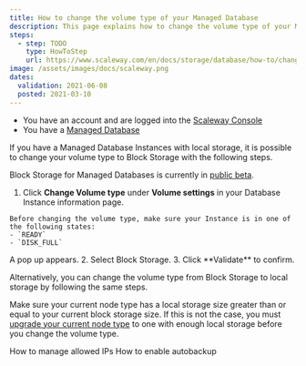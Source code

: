 ```yaml
---
title: How to change the volume type of your Managed Database
description: This page explains how to change the volume type of your Managed Database
steps:
  - step: TODO
    type: HowToStep
    url: https://www.scaleway.com/en/docs/storage/database/how-to/change-volume-type
image: /assets/images/docs/scaleway.png
dates:
  validation: 2021-06-08
  posted: 2021-03-10
---
```


<Message type="requirement">

- You have an account and are logged into the [Scaleway Console](https://console.scaleway.com)
- You have a [Managed Database](/storage/database/concepts/#managed-database)

</Message>

If you have a Managed Database Instances with local storage, it is possible to change your volume type to Block Storage with the following steps. 

<Message type="note">

Block Storage for Managed Databases is currently in [public beta](https://www.scaleway.com/en/betas/).  

</Message>

1. Click **Change Volume type** under **Volume settings** in your Database Instance information page.
  <Message type="important">

    Before changing the volume type, make sure your Instance is in one of the following states:
    - `READY`
    - `DISK_FULL`

  </Message>
  A pop up appears.
  <Lightbox src="scaleway-expand-volume-capacity.png" alt="" />
2. Select Block Storage.
3. Click **Validate** to confirm.

Alternatively, you can change the volume type from Block Storage to local storage by following the same steps. 

<Message type="important">

  Make sure your current node type has a local storage size greater than or equal to your current block storage size. If this is not the case, you must [upgrade your current node type](/storage/database/how-to/upgrade-a-database/) to one with enough local storage before you change the volume type. 

</Message>

<Navigation title="See Also">
  <PreviousButton to="/storage/database/how-to/manage-allowed-ip-addresses/">How to manage allowed IPs</PreviousButton>
  <NextButton to="/storage/database/how-to/enable-autobackup/">How to enable autobackup</NextButton>
</Navigation>

